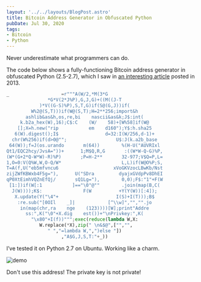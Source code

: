 ```yaml
---
layout: '../../layouts/BlogPost.astro'
title: Bitcoin Address Generator in Obfuscated Python
pubDate: Jul 30, 2020
tags:
- Bitcoin
- Python
---
```



Never underestimate what programmers can do.

The code below shows a fully-functioning Bitcoin address generator in obfuscated Python (2.5-2.7), which I saw in [an interesting article](https://preshing.com/20131219/bitcoin-address-generator-in-obfuscated-python/) posted in 2013.

```python
_                   =r"""A(W/2,*M(3*G
               *G*V(2*J%P),G,J,G)+((M((J-T
            )*V((G-S)%P),S,T,G)if(S@(G,J))if(
         W%2@(S,T)))if(W@(S,T);H=2**256;import&h
       ashlib&as&h,os,re,bi    nascii&as&k;J$:int(
     k.b2a_hex(W),16);C$:C    (W/    58)+[W%58]if(W@
    [];X=h.new("rip           em    d160");Y$:h.sha25
   6(W).digest();I$                 d=32:I(W/256,d-1)+
  chr(W%256)if(d>0@"";                  U$:J(k.a2b_base
 64(W));f=J(os.urando       m(64))        %(H-U("AUVRIxl
Qt1/EQC2hcy/JvsA="))+      1;M$Q,R,G       :((W*W-Q-G)%P,
(W*(G+2*Q-W*W)-R)%P)       ;P=H-2**       32-977;V$Q=P,L=
1,O=0:V(Q%W,W,O-Q/W*                      L,L)if(W@O%P;S,
T=A(f,U("eb5mfvncu6                    xVoGKVzocLBwKb/Nst
zijZWfKBWxb4F5g="),      U("SDra         dyajxGVdpPv8DhEI
qP0XtEimhVQZnEfQj/       sQ1Lg="),        0,0);F$:"1"+F(W
 [1:])if(W[:1           ]=="\0"@""        .join(map(B,C(
  J(W))));K$:               F(W          +Y(Y(W))[:4]);
   X.update(Y("\4"+                     I(S)+I(T)));B$
    :re.sub("[0OIl    _]|            [^\\w]","","".jo
     in(map(chr,ra    nge    (123))))[W];print"Addre
       ss:",K("\0"+X.dig    est())+"\nPrivkey:",K(
         "\x80"+I(f))""";exec(reduce(lambda W,X:
            W.replace(*X),zip(" \n&$@",["","",
               " ","=lambda W,",")else "])
                    ,"A$G,J,S,T:"+_))
```

I’ve tested it on Python 2.7 on Ubuntu. Working like a charm.

![demo](/images/bitcoin-address-generator-in-obfuscated-python.png)

<Aside type="danger" title="warning">
  Don't use this address! The private key is not private!
</Aside>
